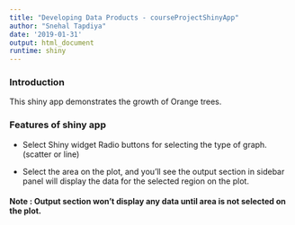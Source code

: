 ```yaml
---
title: "Developing Data Products - courseProjectShinyApp"
author: "Snehal Tapdiya"
date: '2019-01-31'
output: html_document
runtime: shiny
---
```


### Introduction
This shiny app demonstrates the growth of Orange trees.

### Features of shiny app
* Select Shiny widget Radio buttons for selecting the type of graph. (scatter or line)

* Select the area on the plot, and you'll see the output section in sidebar panel will display the data for the selected region on the plot.


#### Note : Output section won't display any data until area is not selected on the plot.